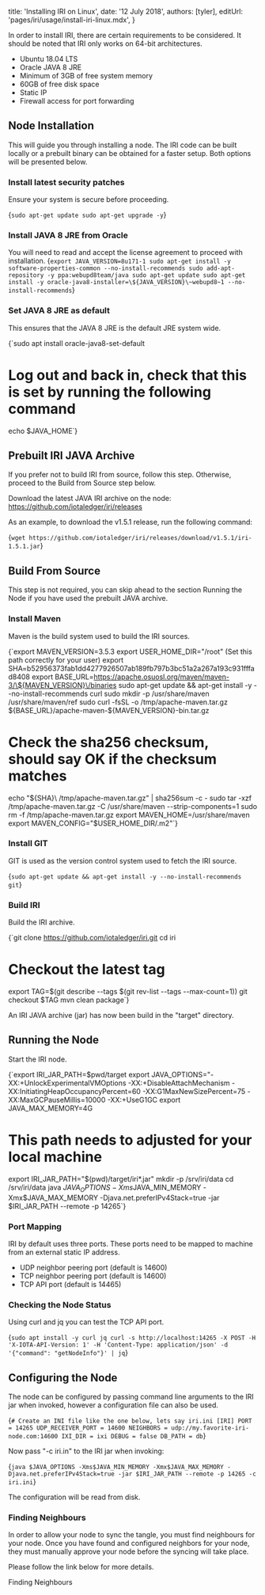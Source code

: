 

title: 'Installing IRI on Linux',
date: '12 July 2018',
authors: [tyler],
editUrl: 'pages/iri/usage/install-iri-linux.mdx',
}


In order to install IRI, there are certain requirements to be considered.
It should be noted that IRI only works on 64-bit architectures.

- <ExternalLink href="http://releases.ubuntu.com/releases/18.04/" key="">Ubuntu 18.04 LTS</ExternalLink>
- Oracle JAVA 8 JRE 
- Minimum of 3GB of free system memory
- 60GB of free disk space
- Static IP
- Firewall access for port forwarding

## Node Installation

This will guide you through installing a node. The IRI code can be built locally or a prebuilt binary can be obtained for a faster setup. Both options will be presented below.

### Install latest security patches

Ensure your system is secure before proceeding.

<TerminalInput>{`sudo apt-get update
sudo apt-get upgrade -y`}</TerminalInput>

### Install JAVA 8 JRE from Oracle

You will need to read and accept the license agreement to proceed with installation.
<TerminalInput>{`export JAVA_VERSION=8u171-1
sudo apt-get install -y software-properties-common --no-install-recommends
sudo add-apt-repository -y ppa:webupd8team/java
sudo apt-get update
sudo apt-get install -y oracle-java8-installer=\${JAVA_VERSION}\~webupd8~1 --no-install-recommends`}</TerminalInput>

### Set JAVA 8 JRE as default

This ensures that the JAVA 8 JRE is the default JRE system wide.

<TerminalInput>{`sudo apt install oracle-java8-set-default
# Log out and back in, check that this is set by running the following command
echo $JAVA_HOME`}</TerminalInput>

## Prebuilt IRI JAVA Archive

If you prefer not to build IRI from source, follow this step. Otherwise, proceed to the <InternalLink href="install-iri-linux#build-from-source" key="">Build from Source</InternalLink> step below.

Download the latest JAVA IRI archive on the node: <ExternalLink href="https://github.com/iotaledger/iri/releases" key="">https://github.com/iotaledger/iri/releases</ExternalLink>

As an example, to download the v1.5.1 release, run the following command:

<TerminalInput>{`wget https://github.com/iotaledger/iri/releases/download/v1.5.1/iri-1.5.1.jar`}</TerminalInput>

## Build From Source

This step is not required, you can skip ahead to the section <InternalLink href="install-iri-linux#running-the-node" key="">Running the Node</InternalLink> if you have used the prebuilt JAVA archive.

### Install Maven

Maven is the build system used to build the IRI sources.

<TerminalInput>{`export MAVEN_VERSION=3.5.3
export USER_HOME_DIR="/root" (Set this path correctly for your user)
export SHA=b52956373fab1dd4277926507ab189fb797b3bc51a2a267a193c931fffad8408
export BASE_URL=https://apache.osuosl.org/maven/maven-3/\${MAVEN_VERSION}\/binaries
sudo apt-get update && apt-get install -y --no-install-recommends curl
sudo mkdir -p /usr/share/maven /usr/share/maven/ref
sudo curl -fsSL -o /tmp/apache-maven.tar.gz \${BASE_URL}\/apache-maven-\${MAVEN_VERSION}\-bin.tar.gz
# Check the sha256 checksum, should say OK if the checksum matches
echo "\${SHA}\  /tmp/apache-maven.tar.gz" | sha256sum -c -
sudo tar -xzf /tmp/apache-maven.tar.gz -C /usr/share/maven --strip-components=1
sudo rm -f /tmp/apache-maven.tar.gz
export MAVEN_HOME=/usr/share/maven
export MAVEN_CONFIG="$USER_HOME_DIR/.m2"`}</TerminalInput>

### Install GIT

GIT is used as the version control system used to fetch the IRI source.

<TerminalInput>{`sudo apt-get update && apt-get install -y --no-install-recommends git`}</TerminalInput>

### Build IRI

Build the IRI archive.

<TerminalInput>{`git clone https://github.com/iotaledger/iri.git
cd iri
# Checkout the latest tag
export TAG=$(git describe --tags $(git rev-list --tags --max-count=1))
git checkout $TAG
mvn clean package`}</TerminalInput>

An IRI JAVA archive (jar) has now been build in the "target" directory.

## Running the Node

Start the IRI node.

<TerminalInput>{`export IRI_JAR_PATH=$pwd/target
export JAVA_OPTIONS="-XX:+UnlockExperimentalVMOptions -XX:+DisableAttachMechanism -XX:InitiatingHeapOccupancyPercent=60 -XX:G1MaxNewSizePercent=75 -XX:MaxGCPauseMillis=10000 -XX:+UseG1GC
export JAVA_MAX_MEMORY=4G
# This path needs to adjusted for your local machine
export IRI_JAR_PATH="$(pwd)/target/iri*.jar"
mkdir -p /srv/iri/data
cd /srv/iri/data
java $JAVA_OPTIONS -Xms$JAVA_MIN_MEMORY -Xmx$JAVA_MAX_MEMORY -Djava.net.preferIPv4Stack=true -jar $IRI_JAR_PATH --remote -p 14265`}</TerminalInput>

### Port Mapping

IRI by default uses three ports. These ports need to be mapped to machine from an external static IP address.

  * UDP neighbor peering port (default is 14600)
  * TCP neighbor peering port (default is 14600)
  * TCP API port (default is 14465)

### Checking the Node Status

Using curl and jq you can test the TCP API port.

<TerminalInput>{`sudo apt install -y curl jq
curl -s http://localhost:14265 -X POST -H 'X-IOTA-API-Version: 1' -H 'Content-Type: application/json' -d '{"command": "getNodeInfo"}' | jq`}</TerminalInput>

## Configuring the Node

The node can be configured by passing command line arguments to the IRI jar when invoked, however a configuration file can also be used.

<TerminalInput>{`# Create an INI file like the one below, lets say iri.ini
[IRI]
PORT = 14265
UDP_RECEIVER_PORT = 14600
NEIGHBORS = udp://my.favorite-iri-node.com:14600
IXI_DIR = ixi
DEBUG = false
DB_PATH = db`}</TerminalInput>

Now pass "-c iri.in" to the IRI jar when invoking:

<TerminalInput>{`java $JAVA_OPTIONS -Xms$JAVA_MIN_MEMORY -Xmx$JAVA_MAX_MEMORY -Djava.net.preferIPv4Stack=true -jar $IRI_JAR_PATH --remote -p 14265 -c iri.ini`}</TerminalInput>

The configuration will be read from disk.

### Finding Neighbours
In order to allow your node to sync the tangle, you must find neighbours for your node. Once you have found and configured neighbors for your node, they must manually approve your node before the syncing will take place.

Please follow the link below for more details.

<InternalLink href="finding-neighbours" key="">Finding Neighbours</InternalLink>
